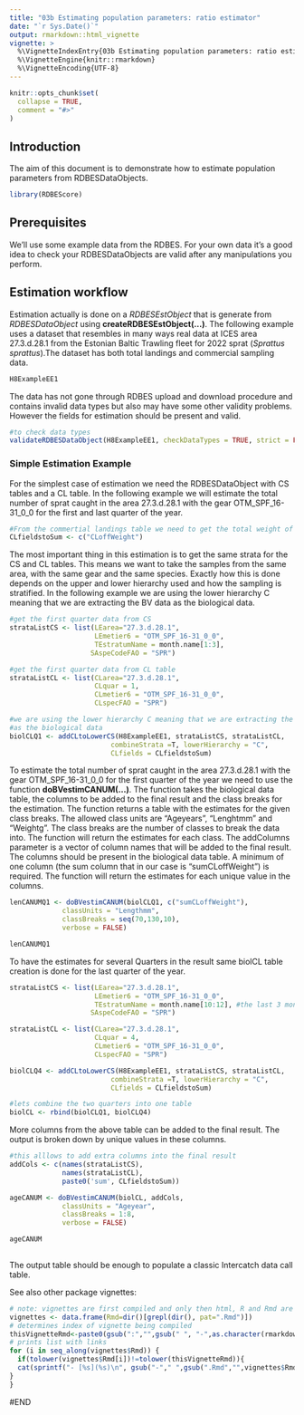 ```yaml
---
title: "03b Estimating population parameters: ratio estimator"
date: "`r Sys.Date()`"
output: rmarkdown::html_vignette
vignette: >
  %\VignetteIndexEntry{03b Estimating population parameters: ratio estimator}
  %\VignetteEngine{knitr::rmarkdown}
  %\VignetteEncoding{UTF-8}
---
```


```r
knitr::opts_chunk$set(
  collapse = TRUE,
  comment = "#>"
)
```


## Introduction 

The aim of this document is to demonstrate how to estimate population parameters from RDBESDataObjects. 

```r
library(RDBEScore)
```

## Prerequisites

We'll use some example data from the RDBES.  For your own data it's a good idea to check your RDBESDataObjects are valid after any manipulations you perform.


## Estimation workflow

Estimation actually  is done on a *RDBESEstObject* that is generate from *RDBESDataObject* using **createRDBESEstObject(...)**. The following example uses a dataset that  resembles in many ways real data at ICES area 27.3.d.28.1 from the Estonian Baltic Trawling fleet for 2022 sprat (*Sprattus sprattus*).The dataset has both total landings and commercial sampling data.

```r
H8ExampleEE1
```
The data has not gone through RDBES upload and download procedure and  contains invalid data types but also may have some other validity problems. However the fields for estimation should be present and valid.
```r
#to check data types
validateRDBESDataObject(H8ExampleEE1, checkDataTypes = TRUE, strict = FALSE)
```




### Simple Estimation Example


For the simplest case of estimation we need the RDBESDataObject with CS tables and a CL table. In the following example we will estimate the total number of sprat caught in the area 27.3.d.28.1 with the gear OTM_SPF_16-31_0_0 for the first and last quarter of the year.

```r
#From the commertial landings table we need to get the total weight of the catches
CLfieldstoSum <- c("CLoffWeight")
```

The most important thing in this estimation is to get the same strata for the CS and CL tables. This means we want to take the samples from the same area, with the same gear and the same species. Exactly how this is done depends on the upper and lower hierarchy used and how the sampling is stratified. In the following example we are using the lower hierarchy C meaning that we are extracting the BV data as the biological data. 

```r
#get the first quarter data from CS 
strataListCS <- list(LEarea="27.3.d.28.1",
                     LEmetier6 = "OTM_SPF_16-31_0_0",
                     TEstratumName = month.name[1:3],
                    SAspeCodeFAO = "SPR")

#get the first quarter data from CL table
strataListCL <- list(CLarea="27.3.d.28.1",
                     CLquar = 1,
                     CLmetier6 = "OTM_SPF_16-31_0_0",
                     CLspecFAO = "SPR")

#we are using the lower hierarchy C meaning that we are extracting the BV data
#as the biological data
biolCLQ1 <- addCLtoLowerCS(H8ExampleEE1, strataListCS, strataListCL,
                         combineStrata =T, lowerHierarchy = "C",
                         CLfields = CLfieldstoSum)
```

To estimate the total number of sprat caught in the area 27.3.d.28.1 with the gear OTM_SPF_16-31_0_0 for the first quarter of the year we need to use the function **doBVestimCANUM(...)**. The function takes the biological data table, the columns to be added to the final result and the class breaks for the estimation. The function returns a table with the estimates for the given class breaks.
The allowed class units are "Ageyears", "Lenghtmm" and "Weightg". The class breaks are the number of classes to break the data into. The function will return the estimates for each class.
The addColumns parameter is a vector of column names that will be added to the final result. The columns should be present in the biological data table. A minimum of one column (the sum column that in our case is "sumCLoffWeight") is required. The function will return the estimates for each unique value in the columns.

```r
lenCANUMQ1 <- doBVestimCANUM(biolCLQ1, c("sumCLoffWeight"),
             classUnits = "Lengthmm",
             classBreaks = seq(70,130,10),
             verbose = FALSE)

lenCANUMQ1
```


To have the estimates for several Quarters in the result same biolCL table creation is done for the last quarter of the year. 

```r
strataListCS <- list(LEarea="27.3.d.28.1",
                     LEmetier6 = "OTM_SPF_16-31_0_0",
                     TEstratumName = month.name[10:12], #the last 3 months of the year
                    SAspeCodeFAO = "SPR")

strataListCL <- list(CLarea="27.3.d.28.1",
                     CLquar = 4,
                     CLmetier6 = "OTM_SPF_16-31_0_0",
                     CLspecFAO = "SPR")

biolCLQ4 <- addCLtoLowerCS(H8ExampleEE1, strataListCS, strataListCL,
                         combineStrata =T, lowerHierarchy = "C",
                         CLfields = CLfieldstoSum)
```

```r
#lets combine the two quarters into one table
biolCL <- rbind(biolCLQ1, biolCLQ4)
```

More columns from the above table can be added to the final result. The output is broken down by unique values in these columns.

```r
#this alllows to add extra columns into the final result 
addCols <- c(names(strataListCS),
             names(strataListCL),
             paste0('sum', CLfieldstoSum))

ageCANUM <- doBVestimCANUM(biolCL, addCols,
             classUnits = "Ageyear",
             classBreaks = 1:8,
             verbose = FALSE)

ageCANUM
             
```


The output table should be enough to populate a classic Intercatch data call table. 


See also other package vignettes:

```r
# note: vignettes are first compiled and only then html, R and Rmd are moved to folder doc
vignettes <- data.frame(Rmd=dir()[grepl(dir(), pat=".Rmd")])
# determines index of vignette being compiled
thisVignetteRmd<-paste0(gsub(":","",gsub(" ", "-",as.character(rmarkdown::metadata$title))),".Rmd")
# prints list with links
for (i in seq_along(vignettes$Rmd)) {
  if(tolower(vignettes$Rmd[i])!=tolower(thisVignetteRmd)){
  cat(sprintf("- [%s](%s)\n", gsub("-"," ",gsub(".Rmd","",vignettes$Rmd[i])), gsub(".Rmd",".html",vignettes$Rmd[i])))
}
}
```

#END
